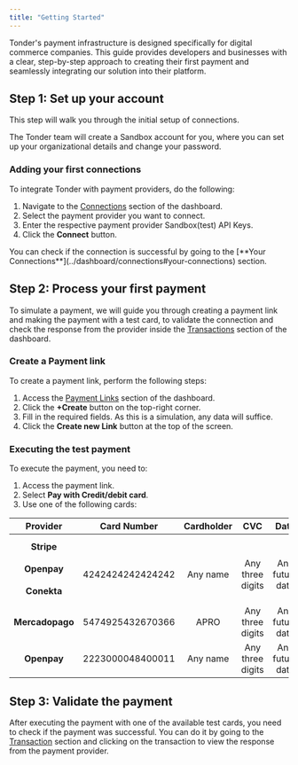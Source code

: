 ```yaml
---
title: "Getting Started"
---
```


Tonder's payment infrastructure is designed specifically for digital commerce companies. This guide provides developers and businesses with a clear, step-by-step approach to creating their first payment and seamlessly integrating our solution into their platform.

## Step 1: Set up your account

This step will walk you through the initial setup of connections.

<Note>
 The Tonder team will create a Sandbox account for you, where you can set up your organizational details and change your password.
</Note>

### Adding your first connections

To integrate Tonder with payment providers, do the following:

1. Navigate to the [Connections](../dashboard/connections) section of the dashboard.
2. Select the payment provider you want to connect.
3. Enter the respective payment provider Sandbox(test) API Keys.
4. Click the **Connect** button.

<Check>
 You can check if the connection is successful by going to the [**Your Connections**](../dashboard/connections#your-connections) section.
</Check>

## Step 2: Process your first payment

To simulate a payment, we will guide you through creating a payment link and making the payment with a test card, to validate the connection and check the response from the provider inside the [Transactions](../dashboard/transactions) section of the dashboard.

### Create a Payment link

To create a payment link, perform the following steps:

1. Access the [Payment Links](../dashboard/payment-links) section of the dashboard.
2. Click the **+Create** button on the top-right corner.
3. Fill in the required fields. As this is a simulation, any data will suffice.
4. Click the **Create new Link** button at the top of the screen.

### Executing the test payment

To execute the payment, you need to:

1. Access the payment link.
2. Select **Pay with Credit/debit card**.
3. Use one of the following cards:

|                      Provider                           |             Card Number            |          Cardholder          |                 CVC                |                Date               |
| :-----------------------------------------------------: | :--------------------------------: | :--------------------------: | :--------------------------------: | :-------------------------------: |
|    **Stripe**<br></br>**Openpay**<br></br>**Conekta**   | <br></br>4242424242424242<br></br> |  <br></br>Any name<br></br>  | <br></br>Any three digits<br></br> | <br></br>Any future date<br></br> |
|                  **Mercadopago**                        |         5474925432670366           |             APRO             |          Any three digits          |          Any future date          |
|                     **Openpay**                         |         2223000048400011           |           Any name           |          Any three digits          |          Any future date          |


## Step 3: Validate the payment

After executing the payment with one of the available test cards, you need to check if the payment was successful. You can do it by going to the [Transaction](../dashboard/transactions) section and clicking on the transaction to view the response from the payment provider.